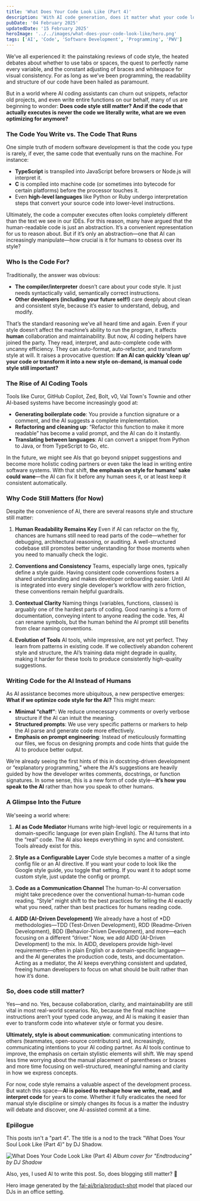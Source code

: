 ```yaml
---
title: 'What Does Your Code Look Like (Part 4)'
description: 'With AI code generation, does it matter what your code looks like?'
pubDate: '04 February 2025'
updatedDate: '15 February 2025'
heroImage: '../../images/what-does-your-code-look-like/hero.png'
tags: ['AI', 'Code', 'Software Development', 'Programming', 'PWV']
---
```



We’ve all experienced it: the painstaking reviews of code style, the heated debates about whether to use tabs or spaces, the quest to perfectly name every variable, and the constant adjusting of braces and whitespace for visual consistency. For as long as we’ve been programming, the readability and structure of our code have been hailed as paramount.

But in a world where AI coding assistants can churn out snippets, refactor old projects, and even write entire functions on our behalf, many of us are beginning to wonder: **Does code style still matter? And if the code that actually executes is never the code we literally write, what are we even optimizing for anymore?**

### The Code You Write vs. The Code That Runs

One simple truth of modern software development is that the code you type is rarely, if ever, the same code that eventually runs on the machine. For instance:

- **TypeScript** is transpiled into JavaScript before browsers or Node.js will interpret it.
- **C** is compiled into machine code (or sometimes into bytecode for certain platforms) before the processor touches it.
- Even **high-level languages** like Python or Ruby undergo interpretation steps that convert your source code into lower-level instructions.

Ultimately, the code a computer executes often looks completely different than the text we see in our IDEs. For this reason, many have argued that the human-readable code is just an abstraction. It’s a convenient representation for us to reason about. But if it’s only an abstraction—one that AI can increasingly manipulate—how crucial is it for humans to obsess over its style?

### Who Is the Code For?

Traditionally, the answer was obvious:

- **The compiler/interpreter** doesn’t care about your code style. It just needs syntactically valid, semantically correct instructions.
- **Other developers (including your future self!)** care deeply about clean and consistent style, because it’s easier to understand, debug, and modify.

That’s the standard reasoning we’ve all heard time and again. Even if your style doesn’t affect the machine’s ability to run the program, it affects **human** collaboration and maintainability. But now, AI coding helpers have joined the party. They read, interpret, and auto-complete code with uncanny efficiency. They can auto-format, auto-refactor, and transform style at will. It raises a provocative question: **If an AI can quickly ‘clean up’ your code or transform it into a new style on-demand, is manual code style still important?**

### The Rise of AI Coding Tools

Tools like Curor, GitHub Copilot, Zed, Bolt, v0, Val Town's Townie and other AI-based systems have become increasingly good at:

- **Generating boilerplate code**: You provide a function signature or a comment, and the AI suggests a complete implementation.
- **Refactoring and cleaning up**: “Refactor this function to make it more readable” has become a valid prompt, and the AI can do it instantly.
- **Translating between languages**: AI can convert a snippet from Python to Java, or from TypeScript to Go, etc.

In the future, we might see AIs that go beyond snippet suggestions and become more holistic coding partners or even take the lead in writing entire software systems. With that shift, **the emphasis on style for humans’ sake could wane**—the AI can fix it before any human sees it, or at least keep it consistent automatically.

### Why Code Still Matters (for Now)

Despite the convenience of AI, there are several reasons style and structure still matter:

1. **Human Readability Remains Key**
   Even if AI can refactor on the fly, chances are humans still need to read parts of the code—whether for debugging, architectural reasoning, or auditing. A well-structured codebase still promotes better understanding for those moments when you need to manually check the logic.

2. **Conventions and Consistency**
   Teams, especially large ones, typically define a style guide. Having consistent code conventions fosters a shared understanding and makes developer onboarding easier. Until AI is integrated into every single developer’s workflow with zero friction, these conventions remain helpful guardrails.

3. **Contextual Clarity**
   Naming things (variables, functions, classes) is arguably one of the hardest parts of coding. Good naming is a form of documentation, conveying intent to anyone reading the code. Yes, AI can rename symbols, but the human behind the AI prompt still benefits from clear naming conventions.

4. **Evolution of Tools**
   AI tools, while impressive, are not yet perfect. They learn from patterns in existing code. If we collectively abandon coherent style and structure, the AI’s training data might degrade in quality, making it harder for these tools to produce consistently high-quality suggestions.

### Writing Code for the AI Instead of Humans

As AI assistance becomes more ubiquitous, a new perspective emerges: **What if we optimize code style for the AI?** This might mean:

- **Minimal “chaff”**: We reduce unnecessary comments or overly verbose structure if the AI can intuit the meaning.
- **Structured prompts**: We use very specific patterns or markers to help the AI parse and generate code more effectively.
- **Emphasis on prompt engineering**: Instead of meticulously formatting our files, we focus on designing prompts and code hints that guide the AI to produce better output.

We’re already seeing the first hints of this in docstring-driven development or “explanatory programming,” where the AI’s suggestions are heavily guided by how the developer writes comments, docstrings, or function signatures. In some sense, this is a new form of code style—**it’s how you speak to the AI** rather than how you speak to other humans.

### A Glimpse Into the Future

We'seeing a world where:

1. **AI as Code Mediator**
   Humans write high-level logic or requirements in a domain-specific language (or even plain English). The AI turns that into the “real” code. The AI also keeps everything in sync and consistent. Tools already exist for this.

2. **Style as a Configurable Layer**
   Code style becomes a matter of a single config file or an AI directive. If you want your code to look like the Google style guide, you toggle that setting. If you want it to adopt some custom style, just update the config or prompt.

3. **Code as a Communication Channel**
   The human-to-AI conversation might take precedence over the conventional human-to-human code reading. “Style” might shift to the best practices for telling the AI exactly what you need, rather than best practices for humans reading code.

4. **AIDD (AI-Driven Development)**
   We already have a host of \*DD methodologies—TDD (Test-Driven Development), RDD (Readme-Driven Development), BDD (Behavior-Driven Development), and more—each focusing on a different “driver.” Now, we add AIDD (AI-Driven Development) to the mix. In AIDD, developers provide high-level requirements—often in plain English or a domain-specific language—and the AI generates the production code, tests, and documentation. Acting as a mediator, the AI keeps everything consistent and updated, freeing human developers to focus on what should be built rather than how it’s done.

### So, **does code still matter?**

Yes—and no. Yes, because collaboration, clarity, and maintainability are still vital in most real-world scenarios. No, because the final machine instructions aren’t your typed code anyway, and AI is making it easier than ever to transform code into whatever style or format you desire.

**Ultimately, style is about communication**: communicating intentions to others (teammates, open-source contributors) and, increasingly, communicating intentions to your AI coding partner. As AI tools continue to improve, the emphasis on certain stylistic elements will shift. We may spend less time worrying about the manual placement of parentheses or braces and more time focusing on well-structured, meaningful naming and clarity in how we express concepts.

For now, code style remains a valuable aspect of the development process. But watch this space—**AI is poised to reshape how we write, read, and interpret code** for years to come. Whether it fully eradicates the need for manual style discipline or simply changes its focus is a matter the industry will debate and discover, one AI-assisted commit at a time.

### Epiilogue

This posts isn't a "part 4". The title is a nod to the track "What Does Your Soul Look Like (Part 4)" by DJ Shadow.

<Image src={album} alt="What Does Your Code Look Like (Part 4)" />
<cite>Album cover for "Endtroducing" by DJ Shadow</cite>

Also, yes, I used AI to write this post. So, does blogging still matter? 🤔

Hero image generated by the [fal-ai/bria/product-shot](https://fal.ai/models/fal-ai/bria/product-shot/) model that placed our DJs in an office setting.
